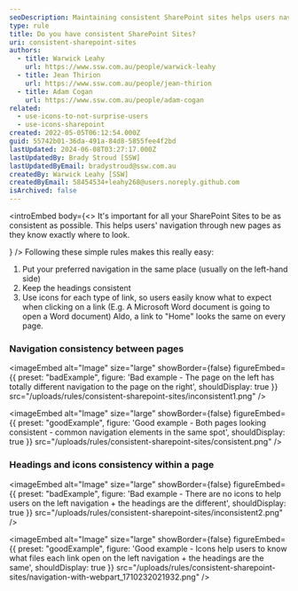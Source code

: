 ```yaml
---
seoDescription: Maintaining consistent SharePoint sites helps users navigate through new pages with ease, thanks to familiar navigation and headings.
type: rule
title: Do you have consistent SharePoint Sites?
uri: consistent-sharepoint-sites
authors:
  - title: Warwick Leahy
    url: https://www.ssw.com.au/people/warwick-leahy
  - title: Jean Thirion
    url: https://www.ssw.com.au/people/jean-thirion
  - title: Adam Cogan
    url: https://www.ssw.com.au/people/adam-cogan
related:
  - use-icons-to-not-surprise-users
  - use-icons-sharepoint
created: 2022-05-05T06:12:54.000Z
guid: 55742b01-36da-491a-84d8-5855fee4f2bd
lastUpdated: 2024-06-08T03:27:17.000Z
lastUpdatedBy: Brady Stroud [SSW]
lastUpdatedByEmail: bradystroud@ssw.com.au
createdBy: Warwick Leahy [SSW]
createdByEmail: 58454534+leahy268@users.noreply.github.com
isArchived: false
---
```


<introEmbed
  body={<>
It's important for all your SharePoint Sites to be as consistent as possible. This helps users' navigation through new pages as they know exactly where to look.

<introYoutube url="https://www.youtube.com/embed/Wf9o6jGhXJI" description="" />
  </>}
/>
Following these simple rules makes this really easy:

1. Put your preferred navigation in the same place (usually on the left-hand side)
2. Keep the headings consistent
3. Use icons for each type of link, so users easily know what to expect when clicking on a link (E.g. A Microsoft Word document is going to open a Word document) Aldo, a link to "Home" looks the same on every page.

### Navigation consistency between pages

<imageEmbed
  alt="Image"
  size="large"
  showBorder={false}
  figureEmbed={{
    preset: "badExample",
    figure: 'Bad example - The page on the left has totally different navigation to the page on the right',
    shouldDisplay: true
  }}
  src="/uploads/rules/consistent-sharepoint-sites/inconsistent1.png"
/>

<imageEmbed
  alt="Image"
  size="large"
  showBorder={false}
  figureEmbed={{
    preset: "goodExample",
    figure: 'Good example - Both pages looking consistent - common navigation elements in the same spot',
    shouldDisplay: true
  }}
  src="/uploads/rules/consistent-sharepoint-sites/consistent.png"
/>

### Headings and icons consistency within a page

<imageEmbed
  alt="Image"
  size="large"
  showBorder={false}
  figureEmbed={{
    preset: "badExample",
    figure: 'Bad example - There are no icons to help users on the left navigation + the headings are the different',
    shouldDisplay: true
  }}
  src="/uploads/rules/consistent-sharepoint-sites/inconsistent2.png"
/>

<imageEmbed
  alt="Image"
  size="large"
  showBorder={false}
  figureEmbed={{
    preset: "goodExample",
    figure: 'Good example - Icons help users to know what files each link open on the left navigation + the headings are the same',
    shouldDisplay: true
  }}
  src="/uploads/rules/consistent-sharepoint-sites/navigation-with-webpart_1710232021932.png"
/>
